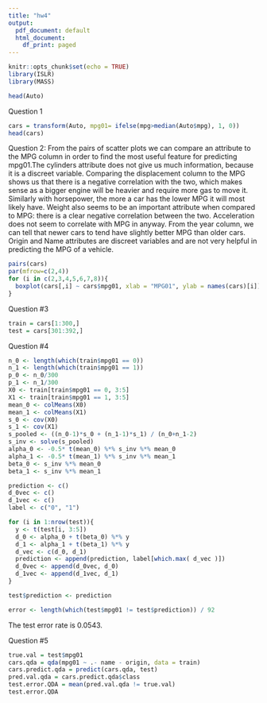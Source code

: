 ```yaml
---
title: "hw4"
output:
  pdf_document: default
  html_document:
    df_print: paged
---
```


```r
knitr::opts_chunk$set(echo = TRUE)
library(ISLR)
library(MASS)
```


```r
head(Auto)
```
 Question 1
```r
cars = transform(Auto, mpg01= ifelse(mpg>median(Auto$mpg), 1, 0))
head(cars)
```

Question 2:
From the pairs of scatter plots we can compare an attribute to the MPG column in order to find the most useful feature for predicting mpg01.The cylinders attribute does not give us much information, because it is a discreet variable. Comparing the displacement column to the MPG shows us that there is a negative correlation with the two, which makes sense as a bigger engine will be heavier and require more gas to move it. Similarly with horsepower, the more a car has the lower MPG it will most likely have. Weight also seems to be an important attribute when compared to MPG: there is a clear negative correlation between the two. Acceleration does not seem to correlate with MPG in anyway. From the year column, we can tell that newer cars to tend have slightly better MPG than older cars. Origin and Name attributes are discreet variables and are not very helpful in predicting the MPG of a vehicle.
```r
pairs(cars)
par(mfrow=c(2,4))
for (i in c(2,3,4,5,6,7,8)){
  boxplot(cars[,i] ~ cars$mpg01, xlab = "MPG01", ylab = names(cars)[i])
}
```
Question #3
```r
train = cars[1:300,]
test = cars[301:392,]
```

Question #4
```r
n_0 <- length(which(train$mpg01 == 0))
n_1 <- length(which(train$mpg01 == 1))
p_0 <- n_0/300
p_1 <- n_1/300
X0 <- train[train$mpg01 == 0, 3:5]
X1 <- train[train$mpg01 == 1, 3:5]
mean_0 <- colMeans(X0)
mean_1 <- colMeans(X1)
s_0 <- cov(X0)
s_1 <- cov(X1)
s_pooled <- ((n_0-1)*s_0 + (n_1-1)*s_1) / (n_0+n_1-2)
s_inv <- solve(s_pooled)
alpha_0 <- -0.5* t(mean_0) %*% s_inv %*% mean_0
alpha_1 <- -0.5* t(mean_1) %*% s_inv %*% mean_1
beta_0 <- s_inv %*% mean_0 
beta_1 <- s_inv %*% mean_1

prediction <- c()
d_0vec <- c()
d_1vec <- c()
label <- c("0", "1")

for (i in 1:nrow(test)){
  y <- t(test[i, 3:5])
  d_0 <- alpha_0 + t(beta_0) %*% y
  d_1 <- alpha_1 + t(beta_1) %*% y 
  d_vec <- c(d_0, d_1)
  prediction <- append(prediction, label[which.max( d_vec )])
  d_0vec <- append(d_0vec, d_0)
  d_1vec <- append(d_1vec, d_1)
}

test$prediction <- prediction

error <- length(which(test$mpg01 != test$prediction)) / 92
```
The test error rate is 0.0543.

Question #5
```r
true.val = test$mpg01
cars.qda = qda(mpg01 ~ .- name - origin, data = train)
cars.predict.qda = predict(cars.qda, test)
pred.val.qda = cars.predict.qda$class
test.error.QDA = mean(pred.val.qda != true.val)
test.error.QDA
```

